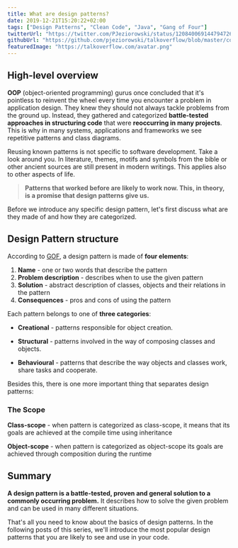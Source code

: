 ```yaml
---
title: What are design patterns?
date: 2019-12-21T15:20:22+02:00
tags: ["Design Patterns", "Clean Code", "Java", "Gang of Four"]
twitterUrl: "https://twitter.com/PJeziorowski/status/1208400691447947265"
githubUrl: "https://github.com/pjeziorowski/talkoverflow/blob/master/content/posts/what-are-design-patterns.mdx"
featuredImage: "https://talkoverflow.com/avatar.png"
---
```

## High-level overview
__OOP__ (object-oriented programming) gurus once concluded that it's pointless to reinvent the wheel
every time you encounter a problem in application design. They knew they should not always tackle problems from the ground up.
Instead, they gathered and categorized **battle-tested approaches in structuring code** that were **reoccurring in many projects**. This is why in many systems, applications and frameworks we see repetitive patterns and class diagrams.

Reusing known patterns is not specific to software development. Take a look around you. In literature, themes, motifs and symbols from the bible or other ancient sources are still present in modern writings. This applies also to other aspects of life.

> **Patterns that worked before are likely to work now. This, in theory, is a promise that design patterns give us.**

Before we introduce any specific design pattern, let's first discuss what are they made of and how they are categorized.

## Design Pattern structure
According to [GOF](https://www.amazon.com/Design-Patterns-Elements-Reusable-Object-Oriented/dp/0201633612), a design pattern is made of **four elements**:

1. **Name** - one or two words that describe the pattern
2. **Problem description** - describes when to use the given pattern
3. **Solution** - abstract description of classes, objects and their relations in the pattern
4. **Consequences** - pros and cons of using the pattern

Each pattern belongs to one of **three categories**:

- **Creational** - patterns responsible for object creation.

- **Structural** - patterns involved in the way of composing classes and objects.

- **Behavioural** - patterns that describe the way objects and classes work, share tasks and cooperate.

Besides this, there is one more important thing that separates design patterns:

### The Scope

**Class-scope** - when pattern is categorized as class-scope, it means that its goals are achieved at the compile time using inheritance

**Object-scope** - when pattern is categorized as object-scope its goals are achieved through composition during the runtime

## Summary
**A design pattern is a battle-tested, proven and general solution to a commonly occurring problem.** It describes how to solve the given problem and can be used in many different situations.

That's all you need to know about the basics of design patterns. In the following posts of this series, we'll introduce the most popular design patterns that you are likely to see and use in your code.